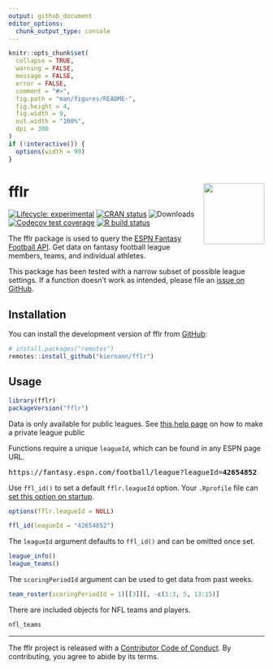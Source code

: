 ```yaml
---
output: github_document
editor_options: 
  chunk_output_type: console
---
```


<!-- README.md is generated from README.Rmd. Please edit that file -->

```r
knitr::opts_chunk$set(
  collapse = TRUE,
  warning = FALSE,
  message = FALSE,
  error = FALSE,
  comment = "#>",
  fig.path = "man/figures/README-",
  fig.height = 4,
  fig.width = 9,
  out.width = "100%",
  dpi = 300
)
if (!interactive()) {
  options(width = 99)
}
```

# fflr <img src="man/figures/logo.png" align="right" width="120" />

<!-- badges: start -->
[![Lifecycle: experimental][life_badge]][life_link]
[![CRAN status][cran_badge]][cran_link]
![Downloads][dl_badge]
[![Codecov test coverage][cov_badge]][cov_link]
[![R build status][ga_badge]][ga_link]
<!-- badges: end -->

The fflr package is used to query the [ESPN Fantasy Football API][api]. Get data
on fantasy football league members, teams, and individual athletes.

This package has been tested with a narrow subset of possible league settings.
If a function doesn't work as intended, please file an [issue on GitHub][iss].

## Installation

You can install the development version of fflr from [GitHub][fflr]:

```r
# install.packages("remotes")
remotes::install_github("kiernann/fflr")
```

## Usage

```r
library(fflr)
packageVersion("fflr")
```

Data is only available for public leagues. See [this help page][help] on how to
make a private league public

Functions require a unique `leagueId`, which can be found in any ESPN page URL.

<pre>https://fantasy.espn.com/football/league?leagueId=<b>42654852</b></pre>

Use `ffl_id()` to set a default `fflr.leagueId` option. Your `.Rprofile` file 
can [set this option on startup][rprof].

```r
options(fflr.leagueId = NULL)
```

```r
ffl_id(leagueId = "42654852")
```

The `leagueId` argument defaults to `ffl_id()` and can be omitted once set.

```r
league_info()
league_teams()
```

The `scoringPeriodId` argument can be used to get data from past weeks.

```r
team_roster(scoringPeriodId = 1)[[3]][, -c(1:3, 5, 13:15)]
```

There are included objects for NFL teams and players.

```r
nfl_teams
```

***

The fflr project is released with a [Contributor Code of Conduct][coc]. By
contributing, you agree to abide by its terms.

<!-- refs: start -->
[life_badge]: https://img.shields.io/badge/lifecycle-maturing-blue.svg
[life_link]: https://www.tidyverse.org/lifecycle/#maturing
[cran_badge]: https://www.r-pkg.org/badges/version/fflr
[cran_link]: https://CRAN.R-project.org/package=fflr
[ga_badge]: https://github.com/kiernann/fflr/workflows/R-CMD-check/badge.svg
[ga_link]: https://github.com/kiernann/fflr/actions
[cov_badge]: https://codecov.io/gh/kiernann/fflr/branch/master/graph/badge.svg
[cov_link]: https://codecov.io/gh/kiernann/fflr?branch=master
[dl_badge]: https://cranlogs.r-pkg.org/badges/grand-total/fflr
[api]: https://fantasy.espn.com/apis/v3/games/ffl/
[iss]: https://github.com/kiernann/fflr/issues
[fflr]: https://github.com/kiernann/fflr
[coc]: https://kiernann.com/fflr/CODE_OF_CONDUCT.html
[help]: https://support.espn.com/hc/en-us/articles/360000064451-Making-a-Private-League-Viewable-to-the-Public
[rprof]: https://support.rstudio.com/hc/en-us/articles/360047157094-Managing-R-with-Rprofile-Renviron-Rprofile-site-Renviron-site-rsession-conf-and-repos-conf
<!-- refs: end -->
